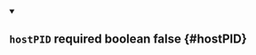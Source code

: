 
<details className="config-field" data-expandable="false" open>
<summary>

## `hostPID` <span class="config-field-required" data-required="false">required</span> <span class="config-field-type">boolean</span> <span class="config-field-default">false</span> <span class="config-field-enum"></span> {#hostPID}



</summary>



</details>
